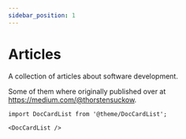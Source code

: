 ```yaml
---
sidebar_position: 1
---
```


# Articles

A collection of articles about software development.

Some of them where originally published over at https://medium.com/@thorstensuckow.

```mdx-code-block
import DocCardList from '@theme/DocCardList';

<DocCardList />
```
